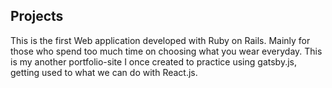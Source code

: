 ## Projects

<ProjectCard title="OOTD" link="https://www.ootd.me" bg="linear-gradient(to right, #1d9110 0%, #d5ed21 100%)">
This is the first Web application developed with Ruby on Rails. Mainly for those who spend too much time on choosing what you wear everyday.
</ProjectCard>

<ProjectCard title="MyPortfolio" link="https://my-portfolio-ja.netlify.com/" bg="linear-gradient(to right, #213ced 0%, #c5e2f3 100%)">
This is my another portfolio-site I once created to practice using gatsby.js, getting used to what we can do with React.js.
</ProjectCard>